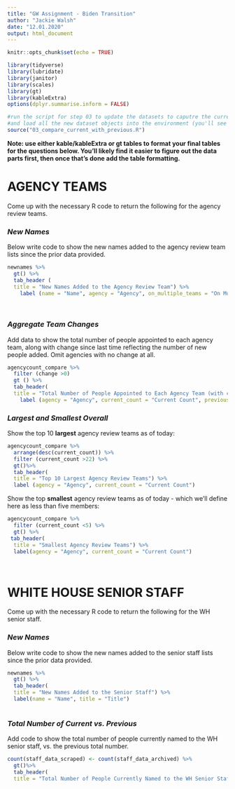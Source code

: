 ```yaml
---
title: "GW Assignment - Biden Transition"
author: "Jackie Walsh"
date: "12.01.2020"
output: html_document
---
```


```r
knitr::opts_chunk$set(echo = TRUE)

library(tidyverse)
library(lubridate)
library(janitor)
library(scales)
library(gt)
library(kableExtra)
options(dplyr.summarise.inform = FALSE)

#run the script for step 03 to update the datasets to caputre the current live verions
#and load all the new dataset objects into the environment (you'll see them populate on the upper right window)
source("03_compare_current_with_previous.R")


```

**Note: use either kable/kableExtra or gt tables to format your final tables for the questions below. You'll likely find it easier to figure out the data parts first, then once that's done add the table formatting.**

# AGENCY TEAMS

Come up with the necessary R code to return the following for the agency review teams.

### *New Names*

Below write code to show the new names added to the agency review team lists since the prior data provided.  
  

```r

newnames %>%
  gt() %>%
  tab_header (
  title = "New Names Added to the Agency Review Team") %>%
    label (name = "Name", agency = "Agency", on_multiple_teams = "On Multiple Teams", most_recent_employment = "Most Recent Employment", source_of_funding = "Source of Funding")
      
 

```


### *Aggregate Team Changes*

Add data to show the total number of people appointed to each agency team, along with change since last time reflecting the number of new people added. Omit agencies with no change at all.  
  

```r

agencycount_compare %>%
  filter (change >0)
  gt () %>%
  tab_header(
  title = "Total Number of People Appointed to Each Agency Team (with change since previous count)" )%>%
    label (agency = "Agency", current_count = "Current Count", previous_count = "Previous Count", change = "Change")


```


### *Largest and Smallest Overall*

Show the top 10 **largest** agency review teams as of today:

```r

agencycount_compare %>%
  arrange(desc(current_count)) %>%
  filter (current_count >22) %>%
  gt()%>%
  tab_header(
  title = "Top 10 Largest Agency Review Teams") %>%
  label (agency = "Agency", current_count = "Current Count")


```

Show the top **smallest** agency review teams as of today - which we'll define here as less than five members:

```r


agencycount_compare %>%
  filter (current_count <5) %>%
  gt() %>%
 tab_header(
  title = "Smallest Agency Review Teams") %>%
  label(agency = "Agency", current_count = "Current Count")

 

```



# WHITE HOUSE SENIOR STAFF

Come up with the necessary R code to return the following for the WH senior staff.

### *New Names*

Below write code to show the new names added to the senior staff lists since the prior data provided.  
  

```r


newnames %>%
  gt() %>%
  tab_header(
  title = "New Names Added to the Senior Staff") %>%
  label(name = "Name", title = "Title")
 

```


### *Total Number of Current vs. Previous*

Add code to show the total number of people currently named to the WH senior staff, vs. the previous total number.  
  

```r



count(staff_data_scraped) <- count(staff_data_archived) %>%
  gt()%>%
  tab_header(
  title = "Total Number of People Currently Named to the WH Senior Staff vs. Previous Total Number")

  
  


```
